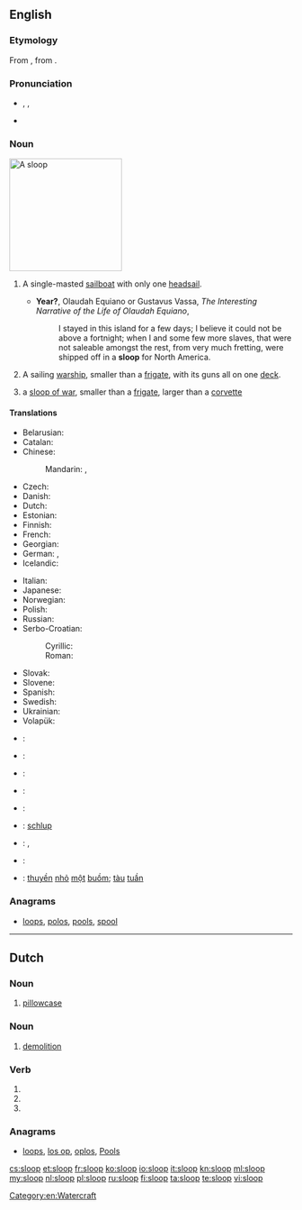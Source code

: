==English==
{{wikipedia}}

===Etymology===
From {{etyl|nl|en}} {{term|sloep||lang=nl}}, from {{etyl|dum|en}} {{term|slœpen||lang=dum|to glide}}.

===Pronunciation===
* {{enPR|slo͞op}}, {{IPA|/sluːp/}}, {{X-SAMPA|/slu:p/}}
* {{rhymes|uːp}}

===Noun===
[[Image:Rigging-sloop-berm.svg|thumb|200px|A sloop]]
{{en-noun}}

# {{context|nautical|lang=en}} A single-masted [[sailboat]] with only one [[headsail]].
#* '''Year?''', Olaudah Equiano or Gustavus Vassa, ''The Interesting Narrative of the Life of Olaudah Equiano'',
#*: I stayed in this island for a few days; I believe it could not be above a fortnight; when I and some few more slaves, that were not saleable amongst the rest, from very much fretting, were shipped off in a '''sloop''' for North America.
# {{context|military|lang=en}} A sailing [[warship]], smaller than a [[frigate]], with its guns all on one [[deck]].
# a [[sloop of war]], smaller than a [[frigate]], larger than a [[corvette]]

====Translations====
{{trans-top|single-masted sailboat}}
* Belarusian: {{t-|be|шлюп|m|tr=šljup|sc=Cyrl}}
* Catalan: {{t-|ca|sloop|m}}
* Chinese:
*: Mandarin: {{t|cmn|單桅帆船|sc=Hani}}, {{t|cmn|单桅帆船|tr=dānwéi fánchuán|sc=Hani}}
* Czech: {{t-|cs|šalupa|f}}
* Danish: {{t-|da|slup}}
* Dutch: {{t+|nl|sloep|m|f}}
* Estonian: {{t-|et|luup}}
* Finnish: {{t+|fi|sluuppi}}
* French: {{t+|fr|sloop|m}}
* Georgian: {{t-|ka|კანჯო|sc=Geor}}
* German: {{t-|de|Slup|f}}, {{t+|de|Schaluppe|f}}
* Icelandic: {{t-|is|slúppa}}
{{trans-mid}}
* Italian: {{t+|it|sloop|m}}
* Japanese: {{t-|ja|スループ|tr=surūpu}}
* Norwegian: {{t-|no|slupp}}
* Polish: {{t+|pl|slup|m}}
* Russian: {{t+|ru|шлюп|m|tr=šljup}}
* Serbo-Croatian:
*: Cyrillic: {{t-|sh|слуп|m|sc=Cyrl}}
*: Roman: {{t-|sh|slup|m}}
* Slovak: {{t-|sk|šalupa|f}}
* Slovene: {{t-|sl|slup|m}}
* Spanish: {{t-|es|balandra|f}}
* Swedish: {{t-|sv|slup}}
* Ukrainian: {{t-|uk|шлюп|m|tr=šljup}}
* Volapük: {{t+|vo|jalup}}
{{trans-bottom}}

{{checktrans-top}}
* {{ttbc|ca}}: {{t-|ca|balandra|f}}
* {{ttbc|da}}: {{t-|da|slup}}
* {{ttbc|is}}: {{t-|is|slúppa}}
* {{ttbc|it}}: {{t+|it|corvetta|f}}
{{trans-mid}}
* {{ttbc|no}}: {{t-|no|slupp}}
* {{ttbc|nds}}: [[schlup]]
* {{ttbc|es}}: {{t-|es|balandra|f}}, {{t+|es|chalupa|f}}
* {{ttbc|sv}}: {{t-|sv|slup}}
* {{ttbc|vi}}: [[thuyền]] [[nhỏ]] [[một]] [[buồm]]; [[tàu]] [[tuần]] {{t+|vi|tra}}
{{trans-bottom}}

===Anagrams===
* [[loops#English|loops]], [[polos#English|polos]], [[pools#English|pools]], [[spool#English|spool]]

[[Category:en:Watercraft]]

----

==Dutch==

===Noun===
{{nl-noun|c|slopen|sloopje}}

# [[pillowcase]]

===Noun===
{{nl-noun|m|-|-}}

# [[demolition]]

===Verb===
{{nl-verb-form}}

# {{nl-verb form of|n=sg|t=past|m=ind|sluipen}}
# {{nl-verb form of|p=1|n=sg|t=pres|m=ind|slopen}}
# {{nl-verb form of|m=imp|slopen}}

===Anagrams===
* [[loops#Dutch|loops]], [[los op#Dutch|los op]], [[oplos#Dutch|oplos]], [[Pools#Dutch|Pools]]

[[cs:sloop]]
[[et:sloop]]
[[fr:sloop]]
[[ko:sloop]]
[[io:sloop]]
[[it:sloop]]
[[kn:sloop]]
[[ml:sloop]]
[[my:sloop]]
[[nl:sloop]]
[[pl:sloop]]
[[ru:sloop]]
[[fi:sloop]]
[[ta:sloop]]
[[te:sloop]]
[[vi:sloop]]